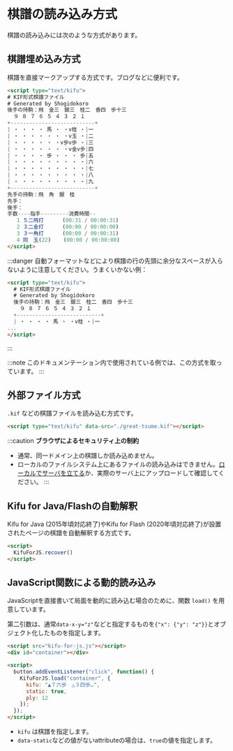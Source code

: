 
# 棋譜の読み込み方式

棋譜の読み込みには次のような方式があります。

<TOCInline toc={toc} />

## 棋譜埋め込み方式

棋譜を直接マークアップする方式です。ブログなどに便利です。

```html
<script type="text/kifu">
# KIF形式棋譜ファイル
# Generated by Shogidokoro
後手の持駒：飛　金三　銀三　桂二　香四　歩十三
  ９ ８ ７ ６ ５ ４ ３ ２ １
+---------------------------+
| ・ ・ ・ ・ 馬 ・ ・v桂 ・|一
| ・ ・ ・ ・ ・ ・ ・v玉 ・|二
| ・ ・ ・ ・ ・ ・v歩v歩 ・|三
| ・ ・ ・ ・ ・ ・ ・v金v歩|四
| ・ ・ ・ ・ 歩 ・ ・ ・ 歩|五
| ・ ・ ・ ・ ・ ・ ・ ・ ・|六
| ・ ・ ・ ・ ・ ・ ・ ・ ・|七
| ・ ・ ・ ・ ・ ・ ・ ・ ・|八
| ・ ・ ・ ・ ・ ・ ・ ・ ・|九
+---------------------------+
先手の持駒：飛　角　銀　桂
先手：
後手：
手数----指手---------消費時間--
   1 ５二飛打      (00:31 / 00:00:31)
   2 ３二金打      (00:00 / 00:00:00)
   3 ３一角打      (00:00 / 00:00:31)
   4 同　玉(22)    (00:00 / 00:00:00)
</script>
```

:::danger
自動フォーマットなどにより棋譜の行の先頭に余分なスペースが入らないように注意してください。うまくいかない例：
```html
<script type="text/kifu">
  # KIF形式棋譜ファイル
  # Generated by Shogidokoro
  後手の持駒：飛　金三　銀三　桂二　香四　歩十三
    ９ ８ ７ ６ ５ ４ ３ ２ １
  +---------------------------+
  | ・ ・ ・ ・ 馬 ・ ・v桂 ・|一
...
</script>
```
:::

:::note
このドキュメンテーション内で使用されている例では、この方式を取っています。
:::

## 外部ファイル方式

`.kif` などの棋譜ファイルを読み込む方式です。

```html
<script type="text/kifu" data-src="./great-tsume.kif"></script>
```

:::caution
**ブラウザによるセキュリティ上の制約**
* 通常、同一ドメイン上の棋譜しか読み込めません。
* ローカルのファイルシステム上にあるファイルの読み込みはできません。[ローカルでサーバを立てる](https://qiita.com/sudahiroshi/items/e74d61d939f18779970d)か、実際のサーバ上にアップロードして確認してください。
:::

## Kifu for Java/Flashの自動解釈

Kifu for Java (2015年頃対応終了)やKifu for Flash (2020年頃対応終了)が設置されたページの棋譜を自動解釈する方式です。

```html
<script>
  KifuForJS.recover()
</script>
```

## JavaScript関数による動的読み込み

JavaScriptを直接書いて局面を動的に読み込む場合のために、関数 `load()` を用意しています。

第二引数は、通常`data-x-y="z"`などと指定するものを`{"x": {"y": "z"}}`とオブジェクト化したものを指定します。

```html
<script src="kifu-for-js.js"></script>
<div id="container"></div>

<script>
  button.addEventListener("click", function() {
    KifuForJS.load("container", {
      kifu: "▲７六歩　△３四歩…",
      static: true,
      ply: 12
    });
  });
</script>
```

* `kifu` は棋譜を指定します。
* `data-static`などの値がないattributeの場合は、`true`の値を指定します。
